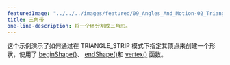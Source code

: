 ---
featuredImage: "../../../images/featured/09_Angles_And_Motion-02_Triangle_Strip-thumbnail.png"
title: 三角带
one-line-description: 将一个环分割成三角形。
---

这个示例演示了如何通过在 TRIANGLE_STRIP 模式下指定其顶点来创建一个形状，使用了
<a href="https://p5js.org/reference/#/p5/beginShape">beginShape()</a>、
<a href="https://p5js.org/reference/#/p5/endShape">endShape()</a>和
<a href="https://p5js.org/reference/#/p5/vertex">vertex()</a>
函数。
